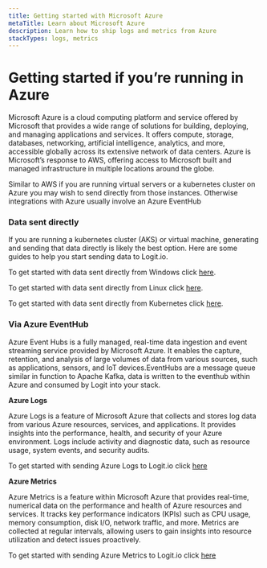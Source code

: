 ```yaml
---
title: Getting started with Microsoft Azure
metaTitle: Learn about Microsoft Azure
description: Learn how to ship logs and metrics from Azure
stackTypes: logs, metrics
---
```


# Getting started if you’re running in Azure

Microsoft Azure is a cloud computing platform and service offered by Microsoft that provides a wide range of solutions for building, 
deploying, and managing applications and services. It offers compute, storage, databases, networking, artificial intelligence, analytics, 
and more, accessible globally across its extensive network of data centers. Azure is Microsoft’s response to AWS, offering access to 
Microsoft built and managed infrastructure in multiple locations around the globe.

Similar to AWS if you are running virtual servers or a kubernetes cluster on Azure you may wish to send directly from those instances. 
Otherwise integrations with Azure usually involve an Azure EventHub

### Data sent directly

If you are running a kubernetes cluster (AKS)  or virtual machine, generating and sending that data directly is likely the best option.
Here are some guides to help you start sending data to Logit.io.

To get started with data sent directly from Windows click [here](windows).

To get started with data sent directly from Linux click [here](linux).

To get started with data sent directly from Kubernetes click [here](kubernetes).

### Via Azure EventHub

Azure Event Hubs is a fully managed, real-time data ingestion and event streaming service provided by Microsoft Azure. It enables the capture, 
retention, and analysis of large volumes of data from various sources, such as applications, sensors, and IoT devices.EventHubs are a message 
queue similar in function to Apache Kafka, data is written to the eventhub within Azure and consumed by Logit into your stack.

__Azure Logs__

Azure Logs is a feature of Microsoft Azure that collects and stores log data from various Azure resources, services, and applications. It 
provides insights into the performance, health, and security of your Azure environment. Logs include activity and diagnostic data, such as 
resource usage, system events, and security audits.

To get started with sending Azure Logs to Logit.io click [here](../integrations/azure/)

__Azure Metrics__

Azure Metrics is a feature within Microsoft Azure that provides real-time, numerical data on the performance and health of Azure resources and 
services. It tracks key performance indicators (KPIs) such as CPU usage, memory consumption, disk I/O, network traffic, and more. Metrics are 
collected at regular intervals, allowing users to gain insights into resource utilization and detect issues proactively.

To get started with sending Azure Metrics to Logit.io click [here](../integrations/azure-metrics/)

